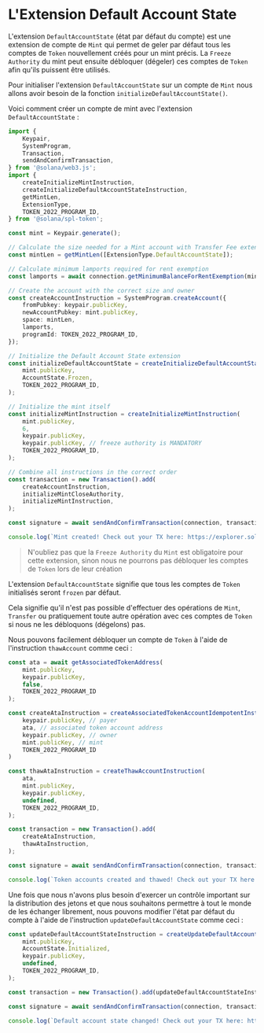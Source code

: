 
# L'Extension Default Account State

L'extension `DefaultAccountState` (état par défaut du compte) est une extension de compte de `Mint` qui permet de geler par défaut tous les comptes de `Token` nouvellement créés pour un mint précis. La `Freeze Authority` du mint peut ensuite débloquer (dégeler) ces comptes de `Token` afin qu'ils puissent être utilisés.

<ArticleSection name="Initialisation du Compte de Mint" id="initializing-the-mint-account" level="h2" />

Pour initialiser l'extension `DefaultAccountState` sur un compte de `Mint` nous allons avoir besoin de la fonction `initializeDefaultAccountState()`. 

Voici comment créer un compte de mint avec l'extension `DefaultAccountState` :

```ts
import {
    Keypair,
    SystemProgram,
    Transaction,
    sendAndConfirmTransaction,
} from '@solana/web3.js';
import {
    createInitializeMintInstruction,
    createInitializeDefaultAccountStateInstruction,
    getMintLen,
    ExtensionType,
    TOKEN_2022_PROGRAM_ID,
} from '@solana/spl-token';

const mint = Keypair.generate();

// Calculate the size needed for a Mint account with Transfer Fee extension
const mintLen = getMintLen([ExtensionType.DefaultAccountState]);

// Calculate minimum lamports required for rent exemption
const lamports = await connection.getMinimumBalanceForRentExemption(mintLen);

// Create the account with the correct size and owner
const createAccountInstruction = SystemProgram.createAccount({
    fromPubkey: keypair.publicKey,
    newAccountPubkey: mint.publicKey,
    space: mintLen,
    lamports,
    programId: TOKEN_2022_PROGRAM_ID,
});

// Initialize the Default Account State extension
const initializeDefaultAccountState = createInitializeDefaultAccountStateInstruction(
    mint.publicKey,
    AccountState.Frozen,
    TOKEN_2022_PROGRAM_ID,
);

// Initialize the mint itself
const initializeMintInstruction = createInitializeMintInstruction(
    mint.publicKey,
    6,
    keypair.publicKey,
    keypair.publicKey, // freeze authority is MANDATORY
    TOKEN_2022_PROGRAM_ID,
);

// Combine all instructions in the correct order
const transaction = new Transaction().add(
    createAccountInstruction,
    initializeMintCloseAuthority,
    initializeMintInstruction,
);

const signature = await sendAndConfirmTransaction(connection, transaction, [keypair, mint]);

console.log(`Mint created! Check out your TX here: https://explorer.solana.com/tx/${signature}?cluster=devnet`);
```

> N'oubliez pas que la `Freeze Authority` du `Mint` est obligatoire pour cette extension, sinon nous ne pourrons pas débloquer les comptes de `Token` lors de leur création

<ArticleSection name="Déblocage d'un compte de Jeton" id="thawing-the-token-account" level="h2" />

L'extension `DefaultAccountState` signifie que tous les comptes de `Token` initialisés seront `frozen` par défaut.

Cela signifie qu'il n'est pas possible d'effectuer des opérations de `Mint`, `Transfer` ou pratiquement toute autre opération avec ces comptes de `Token` si nous ne les débloquons (dégelons) pas.

Nous pouvons facilement débloquer un compte de `Token` à l'aide de l'instruction `thawAccount` comme ceci :

```ts
const ata = await getAssociatedTokenAddress(
    mint.publicKey,
    keypair.publicKey,
    false,
    TOKEN_2022_PROGRAM_ID
);

const createAtaInstruction = createAssociatedTokenAccountIdempotentInstruction(
    keypair.publicKey, // payer
    ata, // associated token account address
    keypair.publicKey, // owner
    mint.publicKey, // mint
    TOKEN_2022_PROGRAM_ID
)

const thawAtaInstruction = createThawAccountInstruction(
    ata,
    mint.publicKey,
    keypair.publicKey,
    undefined,
    TOKEN_2022_PROGRAM_ID,
);

const transaction = new Transaction().add(
    createAtaInstruction,
    thawAtaInstruction,
);

const signature = await sendAndConfirmTransaction(connection, transaction, [keypair], {skipPreflight: true});

console.log(`Token accounts created and thawed! Check out your TX here: https://explorer.solana.com/tx/${signature}?cluster=devnet`);
```

<ArticleSection name="Modification du Default Account State" id="changing-the-default-account-state" level="h2" />

Une fois que nous n'avons plus besoin d'exercer un contrôle important sur la distribution des jetons et que nous souhaitons permettre à tout le monde de les échanger librement, nous pouvons modifier l'état par défaut du compte à l'aide de l'instruction `updateDefaultAccountState` comme ceci :

```ts
const updateDefaultAccountStateInstruction = createUpdateDefaultAccountStateInstruction(
    mint.publicKey,
    AccountState.Initialized,
    keypair.publicKey,
    undefined,
    TOKEN_2022_PROGRAM_ID,
);

const transaction = new Transaction().add(updateDefaultAccountStateInstruction);

const signature = await sendAndConfirmTransaction(connection, transaction, [keypair]);

console.log(`Default account state changed! Check out your TX here: https://explorer.solana.com/tx/${signature}?cluster=devnet`);
```
